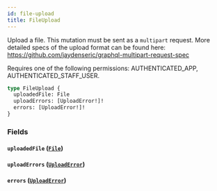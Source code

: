 ```yaml
---
id: file-upload
title: FileUpload
---
```


Upload a file. This mutation must be sent as a `multipart` request. More detailed specs of the upload format can be found here: https://github.com/jaydenseric/graphql-multipart-request-spec

Requires one of the following permissions: AUTHENTICATED_APP, AUTHENTICATED_STAFF_USER.

```graphql
type FileUpload {
  uploadedFile: File
  uploadErrors: [UploadError!]!
  errors: [UploadError!]!
}
```

### Fields

#### `uploadedFile` ([`File`](../../../developer/api-reference/objects/file))

#### `uploadErrors` ([`UploadError`](../../../developer/api-reference/objects/upload-error))

#### `errors` ([`UploadError`](../../../developer/api-reference/objects/upload-error))
